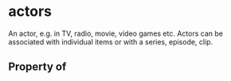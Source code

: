   

# actors

An actor, e.g. in TV, radio, movie, video games etc. Actors can be associated with individual items or with a series, episode, clip.

## Property of



